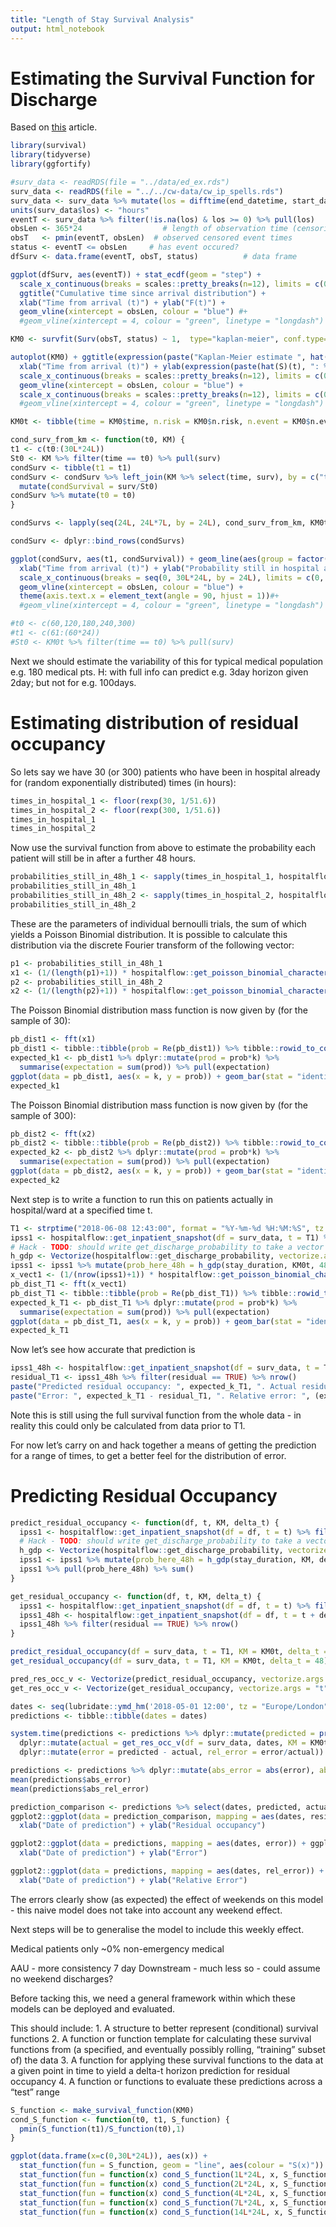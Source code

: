 ```yaml
---
title: "Length of Stay Survival Analysis"
output: html_notebook
---
```


# Estimating the Survival Function for Discharge

Based on [this](http://dwoll.de/rexrepos/posts/survivalKM.html) article.

```r
library(survival)
library(tidyverse)
library(ggfortify)
```

```r
#surv_data <- readRDS(file = "../data/ed_ex.rds")
surv_data <- readRDS(file = "../../cw-data/cw_ip_spells.rds")
surv_data <- surv_data %>% mutate(los = difftime(end_datetime, start_datetime)) %>% filter(!is.na(los))
units(surv_data$los) <- "hours"
eventT <- surv_data %>% filter(!is.na(los) & los >= 0) %>% pull(los) 
obsLen <- 365*24                  # length of observation time (censoring time = end of study)
obsT   <- pmin(eventT, obsLen)  # observed censored event times
status <- eventT <= obsLen     # has event occured?
dfSurv <- data.frame(eventT, obsT, status)          # data frame
```

```r
ggplot(dfSurv, aes(eventT)) + stat_ecdf(geom = "step") +
  scale_x_continuous(breaks = scales::pretty_breaks(n=12), limits = c(0, 30L*24L)) +
  ggtitle("Cumulative time since arrival distribution") +
  xlab("Time from arrival (t)") + ylab("F(t)") +
  geom_vline(xintercept = obsLen, colour = "blue") #+
  #geom_vline(xintercept = 4, colour = "green", linetype = "longdash")
```

```r
KM0 <- survfit(Surv(obsT, status) ~ 1,  type="kaplan-meier", conf.type="log", data=dfSurv)
```

```r

autoplot(KM0) + ggtitle(expression(paste("Kaplan-Meier estimate ", hat(S)(t), " with CI"))) +
  xlab("Time from arrival (t)") + ylab(expression(paste(hat(S)(t), ": % remaining in hospital"))) +
  scale_x_continuous(breaks = scales::pretty_breaks(n=12), limits = c(0, obsLen*1.1)) +
  geom_vline(xintercept = obsLen, colour = "blue") +
  scale_x_continuous(breaks = scales::pretty_breaks(n=12), limits = c(0, 30L*24L)) #+
  #geom_vline(xintercept = 4, colour = "green", linetype = "longdash")
```

```r
KM0t <- tibble(time = KM0$time, n.risk = KM0$n.risk, n.event = KM0$n.event, n.censor = KM0$n.censor, surv = KM0$surv)
```

```r
cond_surv_from_km <- function(t0, KM) {
t1 <- c(t0:(30L*24L))
St0 <- KM %>% filter(time == t0) %>% pull(surv)
condSurv <- tibble(t1 = t1)
condSurv <- condSurv %>% left_join(KM %>% select(time, surv), by = c("t1" = "time")) %>%
  mutate(condSurvival = surv/St0)
condSurv %>% mutate(t0 = t0)
}

condSurvs <- lapply(seq(24L, 24L*7L, by = 24L), cond_surv_from_km, KM0t)

condSurv <- dplyr::bind_rows(condSurvs)

ggplot(condSurv, aes(t1, condSurvival)) + geom_line(aes(group = factor(t0))) + ggtitle("Probability of remaining in hospital after time t1, given in hospital after time t0 = ") +
  xlab("Time from arrival (t)") + ylab("Probability still in hospital at t1") +
  scale_x_continuous(breaks = seq(0, 30L*24L, by = 24L), limits = c(0, 30L*24L)) +
  geom_vline(xintercept = obsLen, colour = "blue") +
  theme(axis.text.x = element_text(angle = 90, hjust = 1))#+
  #geom_vline(xintercept = 4, colour = "green", linetype = "longdash")
```

```r
#t0 <- c(60,120,180,240,300)
#t1 <- c(61:(60*24))
#St0 <- KM0t %>% filter(time == t0) %>% pull(surv)
```

Next we should estimate the variability of this for typical medical population e.g. 180 medical pts.
H: with full info can predict e.g. 3day horizon given 2day; but not for e.g. 100days.

# Estimating distribution of residual occupancy

So lets say we have 30 (or 300) patients who have been in hospital already for (random exponentially distributed) times (in hours):
```r
times_in_hospital_1 <- floor(rexp(30, 1/51.6))
times_in_hospital_2 <- floor(rexp(300, 1/51.6))
times_in_hospital_1
times_in_hospital_2
```
Now use the survival function from above to estimate the probability each patient will still be in after a further 48 hours.
```r
probabilities_still_in_48h_1 <- sapply(times_in_hospital_1, hospitalflow::get_discharge_probability, KM0t, 48)
probabilities_still_in_48h_1
probabilities_still_in_48h_2 <- sapply(times_in_hospital_2, hospitalflow::get_discharge_probability, KM0t, 48)
probabilities_still_in_48h_2
```
These are the parameters of individual bernoulli trials, the sum of which yields a Poisson Binomial distribution. It is possible to calculate this distribution via the discrete Fourier transform of the following vector:
```r
p1 <- probabilities_still_in_48h_1
x1 <- (1/(length(p1)+1)) * hospitalflow::get_poisson_binomial_characteristic_values(p1)
p2 <- probabilities_still_in_48h_2
x2 <- (1/(length(p2)+1)) * hospitalflow::get_poisson_binomial_characteristic_values(p2)
```
The Poisson Binomial distribution mass function is now given by (for the sample of 30):
```r
pb_dist1 <- fft(x1)
pb_dist1 <- tibble::tibble(prob = Re(pb_dist1)) %>% tibble::rowid_to_column("k") %>% mutate(k = k-1)
expected_k1 <- pb_dist1 %>% dplyr::mutate(prod = prob*k) %>%
  summarise(expectation = sum(prod)) %>% pull(expectation)
ggplot(data = pb_dist1, aes(x = k, y = prob)) + geom_bar(stat = "identity") + geom_vline(xintercept = expected_k1, colour = "green")
expected_k1
```

The Poisson Binomial distribution mass function is now given by (for the sample of 300):
```r
pb_dist2 <- fft(x2)
pb_dist2 <- tibble::tibble(prob = Re(pb_dist2)) %>% tibble::rowid_to_column("k") %>% mutate(k = k-1)
expected_k2 <- pb_dist2 %>% dplyr::mutate(prod = prob*k) %>%
  summarise(expectation = sum(prod)) %>% pull(expectation)
ggplot(data = pb_dist2, aes(x = k, y = prob)) + geom_bar(stat = "identity") + geom_vline(xintercept = expected_k2, colour = "green")
expected_k2
```


Next step is to write a function to run this on patients actually in hospital/ward at a specified time t.

```r
T1 <- strptime("2018-06-08 12:43:00", format = "%Y-%m-%d %H:%M:%S", tz = "Europe/London")
ipss1 <- hospitalflow::get_inpatient_snapshot(df = surv_data, t = T1) %>% filter(!is.na(stay_duration))
# Hack - TODO: should write get_discharge_probability to take a vector time_in as input.
h_gdp <- Vectorize(hospitalflow::get_discharge_probability, vectorize.args = "time_in")
ipss1 <- ipss1 %>% mutate(prob_here_48h = h_gdp(stay_duration, KM0t, 48))
x_vect1 <- (1/(nrow(ipss1)+1)) * hospitalflow::get_poisson_binomial_characteristic_values(ipss1 %>% pull(prob_here_48h))
pb_dist_T1 <- fft(x_vect1)
pb_dist_T1 <- tibble::tibble(prob = Re(pb_dist_T1)) %>% tibble::rowid_to_column("k") %>% mutate(k = k-1)
expected_k_T1 <- pb_dist_T1 %>% dplyr::mutate(prod = prob*k) %>%
  summarise(expectation = sum(prod)) %>% pull(expectation)
ggplot(data = pb_dist_T1, aes(x = k, y = prob)) + geom_bar(stat = "identity") + geom_vline(xintercept = expected_k_T1, colour = "green")
expected_k_T1
```

Now let's see how accurate that prediction is

```r
ipss1_48h <- hospitalflow::get_inpatient_snapshot(df = surv_data, t = T1 + 48*60*60) %>% mutate(residual = SPELLNUMBER %in% ipss1$SPELLNUMBER)
residual_T1 <- ipss1_48h %>% filter(residual == TRUE) %>% nrow()
paste("Predicted residual occupancy: ", expected_k_T1, ". Actual residual occupancy: ", residual_T1)
paste("Error: ", expected_k_T1 - residual_T1, ". Relative error: ", (expected_k_T1 - residual_T1)/residual_T1)
```

Note this is still using the full survival function from the whole data - in reality this could only be calculated from data prior to T1.

For now let's carry on and hack together a means of getting the prediction for a range of times, to get a better feel for the distribution of error.

# Predicting Residual Occupancy

```r
predict_residual_occupancy <- function(df, t, KM, delta_t) {
  ipss1 <- hospitalflow::get_inpatient_snapshot(df = df, t = t) %>% filter(!is.na(stay_duration))
  # Hack - TODO: should write get_discharge_probability to take a vector time_in as input.
  h_gdp <- Vectorize(hospitalflow::get_discharge_probability, vectorize.args = "time_in")
  ipss1 <- ipss1 %>% mutate(prob_here_48h = h_gdp(stay_duration, KM, delta_t))
  ipss1 %>% pull(prob_here_48h) %>% sum()
}

get_residual_occupancy <- function(df, t, KM, delta_t) {
  ipss1 <- hospitalflow::get_inpatient_snapshot(df = df, t = t) %>% filter(!is.na(stay_duration))
  ipss1_48h <- hospitalflow::get_inpatient_snapshot(df = df, t = t + delta_t*60*60) %>% mutate(residual = SPELLNUMBER %in% ipss1$SPELLNUMBER)
  ipss1_48h %>% filter(residual == TRUE) %>% nrow()
}

predict_residual_occupancy(df = surv_data, t = T1, KM = KM0t, delta_t = 48)
get_residual_occupancy(df = surv_data, t = T1, KM = KM0t, delta_t = 48)

pred_res_occ_v <- Vectorize(predict_residual_occupancy, vectorize.args = "t")
get_res_occ_v <- Vectorize(get_residual_occupancy, vectorize.args = "t")

dates <- seq(lubridate::ymd_hm('2018-05-01 12:00', tz = "Europe/London"), lubridate::ymd_hm('2018-07-31 12:00', tz = "Europe/London"), by = '1 day')
predictions <- tibble::tibble(dates = dates)

system.time(predictions <- predictions %>% dplyr::mutate(predicted = pred_res_occ_v(df = surv_data, dates, KM = KM0t, delta_t = 48)) %>%
  dplyr::mutate(actual = get_res_occ_v(df = surv_data, dates, KM = KM0t, delta_t = 48)) %>%
  dplyr::mutate(error = predicted - actual, rel_error = error/actual))

predictions <- predictions %>% dplyr::mutate(abs_error = abs(error), abs_rel_error = abs(rel_error))
mean(predictions$abs_error)
mean(predictions$abs_rel_error)
```

```r
prediction_comparison <- predictions %>% select(dates, predicted, actual) %>% gather(key = "type", value = "residual_occ", predicted, actual)
ggplot2::ggplot(data = prediction_comparison, mapping = aes(dates, residual_occ)) + ggplot2::geom_point(aes(group = type, colour = type)) + geom_line(aes(group = type, colour = type)) + ggtitle("48h residual occupancy: predictions versus actual, Chelsea and Westminster Hospital") +
  xlab("Date of prediction") + ylab("Residual occupancy")
```

```r
ggplot2::ggplot(data = predictions, mapping = aes(dates, error)) + ggplot2::geom_point() + geom_line() + ggtitle("48h residual occupancy: errors in predictions versus actual, Chelsea and Westminster Hospital") +
  xlab("Date of prediction") + ylab("Error")
```

```r
ggplot2::ggplot(data = predictions, mapping = aes(dates, rel_error)) + ggplot2::geom_point() + geom_line() + ggtitle("48h residual occupancy: relative errors in predictions versus actual, Chelsea and Westminster Hospital") +
  xlab("Date of prediction") + ylab("Relative Error")
```


The errors clearly show (as expected) the effect of weekends on this model - this naive model does not take into account any weekend effect. 

Next steps will be to generalise the model to include this weekly effect.

Medical patients only
~0% non-emergency medical

AAU - more consistency 7 day
Downstream - much less so - could assume no weekend discharges?

Before tacking this, we need a general framework within which these models can be deployed and evaluated.

This should include:
1. A structure to better represent (conditional) survival functions
2. A function or function template for calculating these survival functions from (a specified, and eventually possibly rolling, "training" subset of) the data
3. A function for applying these survival functions to the data at a given point in time to yield a delta-t horizon prediction for residual occupancy
4. A function or functions to evaluate these predictions across a "test" range

```r
S_function <- make_survival_function(KM0)
cond_S_function <- function(t0, t1, S_function) {
  pmin(S_function(t1)/S_function(t0),1)
}

ggplot(data.frame(x=c(0,30L*24L)), aes(x)) +
  stat_function(fun = S_function, geom = "line", aes(colour = "S(x)")) +
  stat_function(fun = function(x) cond_S_function(1L*24L, x, S_function), geom = "line", aes(colour = "S(x|1d)")) +
  stat_function(fun = function(x) cond_S_function(2L*24L, x, S_function), geom = "line", aes(colour = "S(x|2d)")) +
  stat_function(fun = function(x) cond_S_function(4L*24L, x, S_function), geom = "line", aes(colour = "S(x|4d)")) +
  stat_function(fun = function(x) cond_S_function(7L*24L, x, S_function), geom = "line", aes(colour = "S(x|7d)")) +
  stat_function(fun = function(x) cond_S_function(14L*24L, x, S_function), geom = "line", aes(colour = "S(x|14d)"))


```



